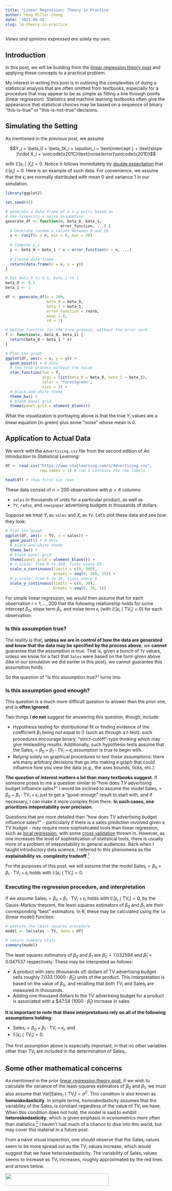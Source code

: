 ```yaml
---
title: 'Linear Regression: Theory in Practice'
author: Yeng Miller-Chang
date: '2021-08-15'
slug: lm-theory-in-practice
---
```


*Views and opinions expressed are solely my own.*

## Introduction

In this post, we will be building from the [linear regression theory post](/post/2021-07-17-lin-reg-1/everything-simple-lin-reg) and applying these concepts to a practical problem. 

My interest in writing this post is in outlining the complexities of doing a statistical analysis that are often omitted from textbooks, especially for a procedure that may appear to be as simple as fitting a line through points (linear regression). Statistics and machine learning textbooks often give the appearance that statistical choices may be based on a sequence of binary "this-is-true" or "this-is-not-true" decisions.

## Simulating the Setting

As mentioned in the previous post, we assume

$$Y_i = \beta_0 + \beta_1X_i + \epsilon_i = \text{intercept } + \text{slope }\cdot X_i + \unicode{x201C}\text{noise/error}\unicode{x201D}$$

with $\mathbb{E}[\epsilon_i \mid X_i] = 0$. Notice it follows immediately by [double expectation](https://en.wikipedia.org/wiki/Law_of_total_expectation) that $\mathbb{E}[\epsilon_i] = 0$. Here is an example of such data. For convenience, we assume that the $\epsilon_i$ are normally distributed with mean $0$ and variance $1$ in our simulation.

```r
library(ggplot2)

set.seed(45)

# generate a data frame of n x-y pairs based on
# the linearity + noise assumption
generate_df <- function(n, beta_0, beta_1, 
                        error_function, ...) {
  # Generate random x values between 0 and 20
  x <- runif(n = n, min = 0, max = 20)
  
  # Compute y_i
  y <- beta_0 + beta_1 * x + error_function(n = n, ...)
  
  # Create data frame
  return(data.frame(x = x, y = y))
}

# Set beta_0 to 0.5, beta_1 to 1
beta_0 <- 0.5
beta_1 <- 1

df <- generate_df(n = 200, 
                  beta_0 = beta_0, 
                  beta_1 = beta_1,
                  error_function = rnorm,
                  mean = 0, 
                  sd = 1)

# Define function for the true process, without the error term
f <- function(x, beta_0, beta_1) {
  return(beta_0 + beta_1 * x)
}

# Plot the graph
ggplot(df, aes(x = x, y = y)) + 
  geom_point() + # dots
  # the true process without the noise
  stat_function(fun = f, 
                args = list(beta_0 = beta_0, beta_1 = beta_1),
                color = "forestgreen",
                size = 2) +
  # black-and-white theme
  theme_bw() + 
  # blank panel grid
  theme(panel.grid = element_blank())
```

What the visualization is portraying above is that the true $Y_i$ values are a linear equation (in green) plus some "noise" whose mean is $0$.

## Application to Actual Data

We work with the `Advertising.csv` file from the second edition of *An Introduction to Statistical Learning*:

```r
df <- read.csv("https://www.statlearning.com/s/Advertising.csv",
               row.names = 1) # row 1 contains the row labels

head(df) # show first six rows
```
These data consist of $n = 200$ observations with $p = 4$ columns:

* `sales` in thousands of units for a particular product, as well as
* `TV`, `radio`, and `newspaper` advertising budgets in thousands of dollars.

Suppose we treat $Y_i$ as `sales` and $X_i$ as `TV`. Let's plot these data and see how they look:

```r
# Plot the graph
ggplot(df, aes(x = TV, y = sales)) + 
  geom_point() + # dots
  # black-and-white theme
  theme_bw() + 
  # blank panel grid
  theme(panel.grid = element_blank()) + 
  # x-scale: from 0 to 300, ticks every 25
  scale_x_continuous(limits = c(0, 300),
                     breaks = seq(0, 300, 25)) + 
  # y-scale: from 0 to 30, ticks every 5
  scale_y_continuous(limits = c(0, 30),
                     breaks = seq(0, 30, 5))
```

For simple linear regression, we would then assume that for each observation $i = 1, \dots, 200$ that the following relationship holds for some intercept $\beta_0$, slope term $\beta_1$, and noise term $\epsilon_i$ (with $\mathbb{E}[\epsilon_i \mid \text{TV}_i] = 0$) for each observation:
\begin{equation*}
\text{Sales}_i = \beta_0 + \beta_1 \cdot \text{TV}_i + \epsilon_i\text{.}
\end{equation*}

### Is this assumption true?

The reality is that, **unless we are in control of how the data are generated and know that the data may be specified by the process above**, we **cannot** guarantee that the 
\begin{equation*}
\text{Sales}_i = \beta_0 + \beta_1 \cdot \text{TV}_i + \epsilon_i
\end{equation*}
assumption is true. That is, given a bunch of `TV` values, unless we know for a fact that `Sales` were based on the form given above (like in our simulation we did earlier in this post), we cannot guarantee this assumption holds.

So the question of "is this assumption true?" turns into

### Is this assumption good enough?

This question is a much more difficult question to answer than the prior one, and is **often ignored**.

Two things I **do not** suggest for answering this question, though, include:

* Hypothesis testing for distributional fit or finding evidence of the coefficient $\beta_1$ being not equal to $0$ (such as through a $t$-test): such procedures encourage binary, "strict-cutoff"-type thinking which may give misleading results. Additionally, such hypothesis tests assume that the $\text{Sales}_i = \beta_0 + \beta_1 \cdot \text{TV}_i + \epsilon_i$ assumption is true to begin with.
* Relying solely on graphical procedures to test these assumptions: there are many arbitrary decisions that go into making a graph that could influence how you view the data (e.g., the axes bounds, ticks, etc.).

**The question of interest matters a lot than many textbooks suggest.** If someone poses to me a question similar to "how does TV advertising budget influence sales?" I would be inclined to assume the model $\text{Sales}_i = \beta_0 + \beta_1 \cdot \text{TV}_i + \epsilon_i$ just to get a "good-enough" result to start with, and if necessary, I can make it more complex from there. **In such cases, one prioritizes intepretability over precision.** 

Questions that are more detailed than "how does TV advertising budget influence sales?" - particularly if there is a sales prediction involved given a TV budget - may require more sophisticated tools than linear regression, such as [local regression](https://en.wikipedia.org/wiki/Local_regression), with some [cross validation](https://en.wikipedia.org/wiki/Cross-validation_(statistics)) thrown in. However, as one increases the level of sophistication of statistical tools, there is usually more of a problem of intepretability to general audiences. Back when I taught introductory data science, I referred to this phenomena as the **explainability vs. complexity tradeoff**.^[Artificial Intelligence is trying to address this issue through [explainable AI](https://en.wikipedia.org/wiki/Explainable_artificial_intelligence), but I am a skeptic about the long-term implications of this movement being successful.]

For the purposes of this post, we will assume that the model $\text{Sales}_i = \beta_0 + \beta_1 \cdot \text{TV}_i + \epsilon_i$ holds with $\mathbb{E}[\epsilon_i \mid \text{TV}_i] = 0$.

### Executing the regression procedure, and interpretation

If we assume $\text{Sales}_i = \beta_0 + \beta_1 \cdot \text{TV}_i + \epsilon_i$ holds with $\mathbb{E}[\epsilon_i \mid \text{TV}_i] = 0$, by the Gauss-Markov theorem, the least-squares estimators of $\beta_0$ and $\beta_1$ are their corresponding "best" estimators. In R, these may be calculated using the `lm` (linear model) function:

```r
# execute the least-squares procedure
model <- lm(sales ~ TV, data = df)

# return summary stats
summary(model)
```
The least squares estimators of $\beta_0$ and $\beta_1$ are $\hat{\beta}_0 = 7.032594$ and $\hat{\beta}_1 = 0.047537$ respectively. These may be interpreted as follows:

* A product with zero (thousands of) dollars of TV advertising budget sells roughly 7,033 ($1000 \cdot \hat{\beta}_0$) units of the product. This interpretation is based on the value of $\beta_0$, and recalling that both $\text{TV}_i$ and $\text{Sales}_i$ are measured in thousands.
* Adding one thousand dollars to the TV advertising budget for a product is associated with a \$47.54 ($1000 \cdot \hat{\beta}_1$) increase in sales.

**It is important to note that these interpretations rely on all of the following assumptions holding**: 

* $\text{Sales}_i = \beta_0 + \beta_1 \cdot \text{TV}_i + \epsilon_i$, and 
* $\mathbb{E}[\epsilon_i \mid \text{TV}_i] = 0$.

The first assumption above is especially important, in that no other variables other than $\text{TV}_i$ are included in the determination of $\text{Sales}_i$.

## Some other mathematical concerns

As mentioned in the prior [linear regression theory post](/post/2021-07-17-lin-reg-1/everything-simple-lin-reg), if we wish to calculate the variance of the least-squares estimators of $\beta_0$ and $\beta_1$, we must also assume that $\text{Var}[\text{Sales}_i \mid \text{TV}_i] = \sigma^2$. This condition is also known as **homoskedasticity**. In simple terms, homoskedasticity assumes that the variability of the $\text{Sales}_i$ is constant regardless of the value of $\text{TV}_i$ we have. When this condition does not hold, the model is said to exhibit **heteroskedasticity**, which is given emphasis in econometrics more often than statistics.^[See the [Wikipedia page on heteroskedasticity](https://en.wikipedia.org/wiki/Heteroscedasticity) for more information.] I haven't had much of a chance to dive into this world, but may cover this material in a future post.

From a naive visual inspection, one should observe that the $\text{Sales}_i$ values seem to be more spread out as the $\text{TV}_i$ values increase, which would suggest that we have heteroskedasticity. The variability of $\text{Sales}_i$ values seems to increase as $\text{TV}_i$ increases, roughly approximated by the red lines and arrows below.

![](images/heteroskedasticity.png){width=80% height=10%}

If we desire, we could assume the model $\text{Sales}_i = \beta_0 + \beta_1 \cdot \text{TV}_i + \epsilon_i$ holds with the variance of $\epsilon_i$ being proportional to $X_i$; i.e., $\text{Var}[\epsilon_i \mid \text{TV}_i] = \sigma^2 \cdot \text{TV}_i$. This is a more complicated version of simple linear regression than we've discussed so far, known as the [Aitken Model or Generalized Least Squares](https://en.wikipedia.org/wiki/Generalized_least_squares). I may write a post on this topic in the future.

## Conclusion

I hope this posts illustrates how complex a simple procedure such as univariate linear regression is, with regard to the thought process that has to go into validating assumptions and making tradeoffs between complexity and intepretability. Statistical education needs to make such thought processes more explicit.

## References

James, G., Witten, D., Hastie, T., &amp; Tibshirani, R. (2021). *An Introduction to Statistical Learning* (2nd ed.). New York, NY: Springer Science+Business Media. 
